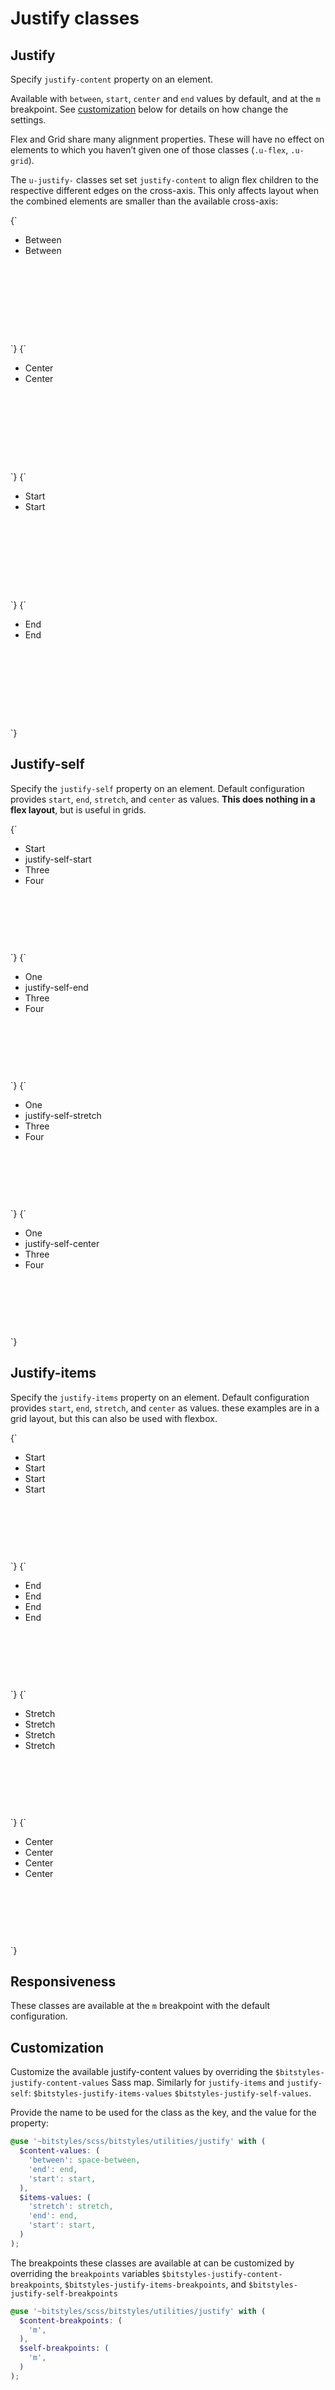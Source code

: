 
<Meta title="Utilities/justify" />

# Justify classes

## Justify

Specify `justify-content` property on an element.

Available with `between`, `start`, `center` and `end` values by default, and at the `m` breakpoint. See [customization](#customization) below for details on how change the settings.

Flex and Grid share many alignment properties. These will have no effect on elements to which you haven’t given one of those classes (`.u-flex`, `.u-grid`).

The `u-justify-` classes set set `justify-content` to align flex children to the respective different edges on the cross-axis. This only affects layout when the combined elements are smaller than the available cross-axis:

<Canvas isColumn>
  <Story name="justify-between">
    {`
      <ul class="u-list-none u-flex u-justify-between u-fg-white" style="min-height:10rem;">
        <li class="a-card u-margin-m u-bg-grayscale-dark">
          Between
        </li>
        <li class="a-card u-margin-m u-bg-grayscale-dark">
          Between
        </li>
      </ul>
    `}
  </Story>
  <Story name="justify-center">
    {`
      <ul class="u-list-none u-flex u-justify-center u-fg-white" style="min-height:10rem;">
        <li class="a-card u-margin-m u-bg-grayscale-dark">
          Center
        </li>
        <li class="a-card u-margin-m u-bg-grayscale-dark">
          Center
        </li>
      </ul>
    `}
  </Story>
  <Story name="justify-start">
    {`
      <ul class="u-list-none u-flex u-justify-start u-fg-white" style="min-height:10rem;">
        <li class="a-card u-margin-m u-bg-grayscale-dark">
          Start
        </li>
        <li class="a-card u-margin-m u-bg-grayscale-dark">
          Start
        </li>
      </ul>
    `}
  </Story>
  <Story name="justify-end">
    {`
      <ul class="u-list-none u-flex u-justify-end u-fg-white" style="min-height:10rem;">
        <li class="a-card u-margin-m u-bg-grayscale-dark">
          End
        </li>
        <li class="a-card u-bg-grayscale-dark">
          End
        </li>
      </ul>
    `}
  </Story>
</Canvas>

## Justify-self

Specify the `justify-self` property on an element. Default configuration provides `start`, `end`, `stretch`, and `center` as values. **This does nothing in a flex layout**, but is useful in grids.

<Canvas>
  <Story name="justify-self-start">
    {`
      <ul class="u-list-none u-grid u-grid-cols-2 u-gap-l u-fg-white" style="min-height:10rem;">
        <li class="a-card u-bg-grayscale-dark">
          Start
        </li>
        <li class="u-justify-self-start a-card u-bg-grayscale-dark">
          justify-self-start
        </li>
        <li class="a-card u-bg-grayscale-dark">
          Three
        </li>
        <li class="a-card u-bg-grayscale-dark">
          Four
        </li>
      </ul>
    `}
  </Story>
</Canvas>

<Canvas>
  <Story name="justify-self-end">
    {`
      <ul class="u-list-none u-grid u-grid-cols-2 u-gap-l u-fg-white" style="min-height:10rem;">
        <li class="a-card u-bg-grayscale-dark">
          One
        </li>
        <li class="u-justify-self-end a-card u-bg-grayscale-dark">
          justify-self-end
        </li>
        <li class="a-card u-bg-grayscale-dark">
          Three
        </li>
        <li class="a-card u-bg-grayscale-dark">
          Four
        </li>
      </ul>
    `}
  </Story>
</Canvas>

<Canvas>
  <Story name="justify-self-stretch">
    {`
      <ul class="u-list-none u-grid u-grid-cols-2 u-gap-l u-fg-white" style="min-height:10rem;">
        <li class="a-card u-bg-grayscale-dark">
          One
        </li>
        <li class="u-justify-self-stretch a-card u-bg-grayscale-dark">
          justify-self-stretch
        </li>
        <li class="a-card u-bg-grayscale-dark">
          Three
        </li>
        <li class="a-card u-bg-grayscale-dark">
          Four
        </li>
      </ul>
    `}
  </Story>
</Canvas>

<Canvas>
  <Story name="justify-self-center">
    {`
      <ul class="u-list-none u-grid u-grid-cols-2 u-gap-l u-fg-white" style="min-height:10rem;">
        <li class="a-card u-bg-grayscale-dark">
          One
        </li>
        <li class="u-justify-self-center a-card u-bg-grayscale-dark">
          justify-self-center
        </li>
        <li class="a-card u-bg-grayscale-dark">
          Three
        </li>
        <li class="a-card u-bg-grayscale-dark">
          Four
        </li>
      </ul>
    `}
  </Story>
</Canvas>

## Justify-items

Specify the `justify-items` property on an element. Default configuration provides `start`, `end`, `stretch`, and `center` as values. these examples are in a grid layout, but this can also be used with flexbox.

<Canvas>
  <Story name="justify-items-start">
    {`
      <ul class="u-list-none u-grid u-grid-cols-2 u-gap-l u-fg-white u-justify-items-start" style="min-height:10rem;">
        <li class="a-card u-bg-grayscale-dark">
          Start
        </li>
        <li class="a-card u-bg-grayscale-dark">
          Start
        </li>
        <li class="a-card u-bg-grayscale-dark">
          Start
        </li>
        <li class="a-card u-bg-grayscale-dark">
          Start
        </li>
      </ul>
    `}
  </Story>
</Canvas>

<Canvas>
  <Story name="justify-items-end">
    {`
      <ul class="u-list-none u-grid u-grid-cols-2 u-justify-items-end u-gap-l u-fg-white" style="min-height:10rem;">
        <li class="a-card u-bg-grayscale-dark">
          End
        </li>
        <li class="a-card u-bg-grayscale-dark">
          End
        </li>
        <li class="a-card u-bg-grayscale-dark">
          End
        </li>
        <li class="a-card u-bg-grayscale-dark">
          End
        </li>
      </ul>
    `}
  </Story>
</Canvas>

<Canvas>
  <Story name="justify-items-stretch">
    {`
      <ul class="u-list-none u-grid u-grid-cols-2 u-justify-items-stretch u-gap-l u-fg-white" style="min-height:10rem;">
        <li class="a-card u-bg-grayscale-dark">
          Stretch
        </li>
        <li class="a-card u-bg-grayscale-dark">
          Stretch
        </li>
        <li class="a-card u-bg-grayscale-dark">
          Stretch
        </li>
        <li class="a-card u-bg-grayscale-dark">
          Stretch
        </li>
      </ul>
    `}
  </Story>
</Canvas>

<Canvas>
  <Story name="justify-items-center">
    {`
      <ul class="u-list-none u-grid u-grid-cols-2 u-justify-items-center u-gap-l u-fg-white" style="min-height:10rem;">
        <li class="a-card u-bg-grayscale-dark">
          Center
        </li>
        <li class="a-card u-bg-grayscale-dark">
          Center
        </li>
        <li class="a-card u-bg-grayscale-dark">
          Center
        </li>
        <li class="a-card u-bg-grayscale-dark">
          Center
        </li>
      </ul>
    `}
  </Story>
</Canvas>

## Responsiveness

These classes are available at the `m` breakpoint with the default configuration.

## Customization

Customize the available justify-content values by overriding the `$bitstyles-justify-content-values` Sass map. Similarly for `justify-items` and `justify-self`: `$bitstyles-justify-items-values` `$bitstyles-justify-self-values`.

Provide the name to be used for the class as the key, and the value for the property:

```scss
@use '~bitstyles/scss/bitstyles/utilities/justify' with (
  $content-values: (
    'between': space-between,
    'end': end,
    'start': start,
  ),
  $items-values: (
    'stretch': stretch,
    'end': end,
    'start': start,
  )
);
```

The breakpoints these classes are available at can be customized by overriding the `breakpoints` variables `$bitstyles-justify-content-breakpoints`, `$bitstyles-justify-items-breakpoints`, and `$bitstyles-justify-self-breakpoints`

```scss
@use '~bitstyles/scss/bitstyles/utilities/justify' with (
  $content-breakpoints: (
    'm',
  ),
  $self-breakpoints: (
    'm',
  )
);
```
